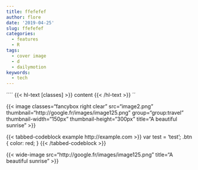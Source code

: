 ```yaml
---
title: ffefefef
author: flore
date: '2019-04-25'
slug: ffefefef
categories:
  - features
  - R
tags:
  - cover image
  - d
  - dailymotion
keywords:
  - tech
---
```

´´´´
{{< hl-text [classes] >}}
content
{{< /hl-text >}}
´´

{{< image classes="fancybox right clear" src="image2.png" thumbnail="http://google.fr/images/image125.png" group="group:travel" thumbnail-width="150px" thumbnail-height="300px" title="A beautiful sunrise" >}}

{{< tabbed-codeblock example http://example.com >}}
    <!-- tab js -->
        var test = 'test';
    <!-- endtab -->
    <!-- tab css -->
        .btn {
            color: red;
        }
    <!-- endtab -->
{{< /tabbed-codeblock >}}

{{< wide-image src="http://google.fr/images/image125.png" title="A beautiful sunrise" >}}


